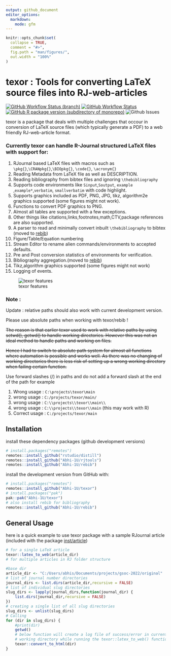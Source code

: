 ---
output: github_document
editor_options:
  markdown:
    mode: gfm
---

<!-- README.md is generated from README.Rmd. Please edit that file -->

```{r setup, include = FALSE}
knitr::opts_chunk$set(
  collapse = TRUE,
  comment = "#>",
  fig.path = "man/figures/",
  out.width = "100%"
)
```

# texor : Tools for converting LaTeX source files into RJ-web-articles

<!-- badges: start -->
[![GitHub Workflow Status (branch)](https://img.shields.io/github/actions/workflow/status/Abhi-1U/texor/pkg_down.yaml?branch=master&label=pkgdown&style=for-the-badge)](https://github.com/Abhi-1U/texor/actions/workflows/pkg_down.yaml)
[![GitHub Workflow Status](https://img.shields.io/github/actions/workflow/status/Abhi-1U/texor/cmdcheck.yaml?branch=master&label=R-CMD-CHECK&style=for-the-badge)](https://github.com/Abhi-1U/texor/actions/workflows/cmdcheck.yaml)
[![GitHub R package version (subdirectory of monorepo)](https://img.shields.io/github/r-package/v/Abhi-1U/texor?filename=DESCRIPTION&label=texor&style=for-the-badge)](https://github.com/Abhi-1U/texor/blob/master/DESCRIPTION)
![Github Issues](https://img.shields.io/github/issues/Abhi-1U/texor?color=orange&logo=github&logoColor=&style=for-the-badge)
<!-- badges: end -->

texor is a package that deals with multiple challenges that occour in conversion of LaTeX source files (which typically generate a PDF) to a web friendly RJ-web-article format. 

### Currently texor can handle R-Journal structured LaTeX files with support for:

1. RJournal based LaTeX files with macros such as `\pkg{}`,`\CRANpkg{}`,`\BIOpkg{}`, `\code{}`, `\acronym{}`
2. Reading Metadata from LaTeX file as well as DESCRIPTION.
3. Reading bibliography from bibtex files and ignoring `\thebibliography`
4. Supports code environments like `Sinput`,`Soutput`, `example` ,`example*`,`verbatim`, `smallverbatim`  with code highlight.
5. Supports graphics included as PDF, PNG, JPG, tikz, algorithm2e graphics supported (some figures might not work).
6. Functions to convert PDF graphics to PNG.
7. Almost all tables are supported with a few exceptions.
8. Other things like citations,links,footnotes,math,CTV,package references are also supported.
9. A parser to read and minimally convert inbuilt `\thebibliography` to bibtex (moved to [rebib](https://github.com/Abhi-1U/rebib))
10. Figure/Table/Equation numbering
11. Stream Editor to rename alien commands/environments to accepted defaults.
12. Pre and Post conversion statistics of environments for verification.
13. Bibliography aggregation.(moved to [rebib](https://github.com/Abhi-1U/rebib))
14. Tikz,algorithm graphics supported (some figures might not work)
15. Logging of events.

![texor features](man/figures/texor.svg)

### Note :

Update : relative paths should also work with current development version.

Please use absolute paths when working with texor/rebib !

~~The reason is that earlier texor used to work with relative paths by using 
setwd(), getwd() to handle working directories. However this was not an ideal
method to handle paths and working on files.~~

~~Hence I had to switch to absolute path system for almost all functions where
automation is possible and works well. As there was no changing of working
directories there is less risk of setting up a wrong working directory when 
failing certain function.~~

Use forward slashes (/) in paths and do not add a forward slash at the end of 
the path
for example 

1. Wrong usage : `C:\projects\texor\main`
2. wrong usage : `C:/projects/texor/main/`
3. wrong usage : `C:\\projects\\texor\\main\\` 
4. wrong usage : `C:\\projects\\texor\\main` (this may work with R)
5. Correct usage : `C:/projects/texor/main`

## Installation

install these dependency packages (github development versions)

``` r
# install.packages("remotes")
remotes::install_github("rstudio/distill")
remotes::install_github("Abhi-1U/rjtools")
remotes::install_github("Abhi-1U/rebib")
```


install the development version from GitHub with:

``` r
# install.packages("remotes")
remotes::install_github("Abhi-1U/texor")
# install.packages("pak")
pak::pak("Abhi-1U/texor")
# also install rebib for bibliography
remotes::install_github("Abhi-1U/rebib")
```

## General Usage
 here is a quick example to use texor package with a sample RJournal article
(included with the package [inst/article](https://github.com/Abhi-1U/texor/tree/master/inst/examples/article))

``` r
# for a single LaTeX article 
texor::latex_to_web(article_dir)
# for multiple articles in RJ folder structure

#base dir 
article_dir <- "C:/Users/abhis/Documents/projects/gsoc-2022/original"
# list of journal number directories
journal_dirs <- list.dirs(article_dir,recursive = FALSE)
# list of individual slug directories
slug_dirs <- lapply(journal_dirs,function(journal_dir) {
    list.dirs(journal_dir,recursive = FALSE)
})
# creating a single list of all slug directories
slug_dirs <- unlist(slug_dirs)
# Calling 
for (dir in slug_dirs) {
    #print(dir)
    getwd()
    # below function will create a log file of success/error in current
    # working directory while running the texor::latex_to_web() function
    texor::convert_to_html(dir)
}
```
